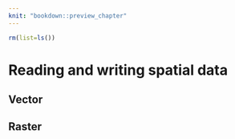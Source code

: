 ```yaml
---
knit: "bookdown::preview_chapter"
---
```


```r
rm(list=ls())
```

# Reading and writing spatial data {#read-write}

## Vector

<!-- 
- sf package 
- st_drivers
- st_read, read_sf
- st_write, write_sf
- text files 
- WKT, WKB, sp (st_as_sf)
-->

## Raster

<!-- 
- raster package 
- raster
-->